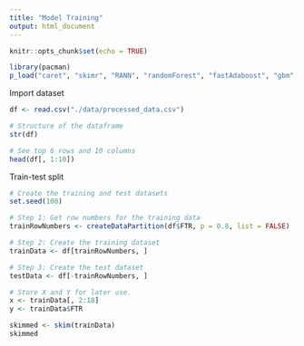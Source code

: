 ```yaml
---
title: "Model Training"
output: html_document
---
```


```r
knitr::opts_chunk$set(echo = TRUE)
```

```r
library(pacman)
p_load("caret", "skimr", "RANN", "randomForest", "fastAdaboost", "gbm", "xgboost", "caretEnsemble", "C50", "earth")
```

Import dataset
```r
df <- read.csv("./data/processed_data.csv")

# Structure of the dataframe
str(df)

# See top 6 rows and 10 columns
head(df[, 1:10])
```

Train-test split
```r
# Create the training and test datasets
set.seed(100)

# Step 1: Get row numbers for the training data
trainRowNumbers <- createDataPartition(df$FTR, p = 0.8, list = FALSE)

# Step 2: Create the training dataset
trainData <- df[trainRowNumbers, ]

# Step 3: Create the test dataset
testData <- df[-trainRowNumbers, ]

# Store X and Y for later use.
x <- trainData[, 2:18]
y <- trainData$FTR
```

```r
skimmed <- skim(trainData)
skimmed
```
